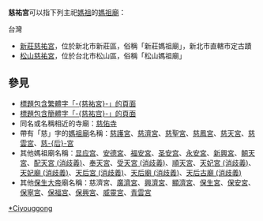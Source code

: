 '''慈祐宮'''可以指下列主祀[[媽祖|媽祖]]的[[媽祖廟|媽祖廟]]：

;台灣
* [[新莊慈祐宮|新莊慈祐宮]]，位於新北市新莊區，俗稱「新莊媽祖廟」，新北市直轄市定古蹟
* [[松山慈祐宮|松山慈祐宮]]，位於台北市松山區，俗稱「松山媽祖廟」

== 參見 ==
* [[Special:Search/intitle:"慈祐宮"|標題包含繁體字「-{慈祐宮}-」的頁面]]
* [[Special:Search/intitle:"慈祐宫"|標題包含簡體字「-{慈祐宫}-」的頁面]]
* 同名或名稱相近的寺廟：[[慈佑寺|慈佑寺]]
* 帶有「慈」字的[[媽祖廟|媽祖廟]]名稱：[[慈護宮|慈護宮]]、[[慈濟宮|慈濟宮]]、[[慈聖宮|慈聖宮]]、[[慈鳳宮|慈鳳宮]]、[[慈天宮|慈天宮]]、[[慈雲宮|慈雲宮]]、[[慈后宮|慈-{后}-宮]]
* 其他媽祖廟名稱：[[显应宫|显应宫]]、[[安德宮|安德宮]]、[[福安宮|福安宮]]、[[圣安宫|圣安宫]]、[[永安宮|永安宮]]、[[新興宮|新興宮]]、[[朝天宮|朝天宮]]、[[配天宮_(消歧義)|配天宮 (消歧義)]]、[[奉天宮|奉天宮]]、[[受天宮_(消歧義)|受天宮 (消歧義)]]、[[順天宮|順天宮]]、[[天妃宮_(消歧義)|天妃宮 (消歧義)]]、[[天妃廟_(消歧義)|天妃廟 (消歧義)]]、[[天后宮_(消歧義)|天后宮 (消歧義)]]、[[天后廟_(消歧義)|天后廟 (消歧義)]]、[[天后古廟_(消歧義)|天后古廟 (消歧義)]]
* 其他[[保生大帝|保生大帝]]廟名稱：慈濟宮、[[廣濟宮|廣濟宮]]、[[興濟宮|興濟宮]]、[[顯濟宮|顯濟宮]]、[[保生宮|保生宮]]、[[保安宮|保安宮]]、[[保寧宮|保寧宮]]、[[保福宮|保福宮]]、[[保興宮|保興宮]]、[[威靈宮|威靈宮]]、[[青雲宮|青雲宮]]

{{Disambiguation|Cat=三字廟宇消歧義|Ciyougong}}
{{DEFAULTSORT:Ciyouggong}}
[[Category:媽祖廟|*Ciyouggong]]
